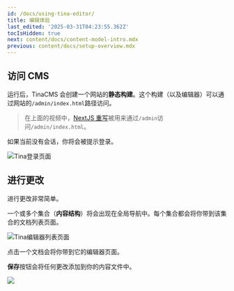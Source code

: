 ```yaml
---
id: /docs/using-tina-editor/
title: 编辑体验
last_edited: '2025-03-31T04:23:55.362Z'
tocIsHidden: true
next: content/docs/content-model-intro.mdx
previous: content/docs/setup-overview.mdx
---
```


## 访问 CMS

运行后，TinaCMS 会创建一个网站的**静态构建**。这个构建（以及编辑器）可以通过网站的`/admin/index.html`路径访问。

> 在上面的视频中，[NextJS 重写](https://nextjs.org/docs/app/api-reference/config/next-config-js/rewrites)被用来通过`/admin`访问`/admin/index.html`。

如果当前没有会话，你将会被提示登录。

![Tina登录页面](/img/tina-login.png)

## 进行更改

进行更改非常简单。

一个或多个集合（**内容结构**）将会出现在全局导航中。每个集合都会将你带到该集合的文档列表页面。

![Tina编辑器列表页面](/img/tina-list-page.png)

点击一个文档会将你带到它的编辑器页面。

**保存**按钮会将任何更改添加到你的内容文件中。

![](/2.png)
